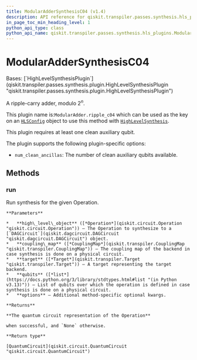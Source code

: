 ```yaml
---
title: ModularAdderSynthesisC04 (v1.4)
description: API reference for qiskit.transpiler.passes.synthesis.hls_plugins.ModularAdderSynthesisC04 in qiskit v1.4
in_page_toc_min_heading_level: 1
python_api_type: class
python_api_name: qiskit.transpiler.passes.synthesis.hls_plugins.ModularAdderSynthesisC04
---
```


# ModularAdderSynthesisC04

<Class id="qiskit.transpiler.passes.synthesis.hls_plugins.ModularAdderSynthesisC04" isDedicatedPage={true} github="https://github.com/Qiskit/qiskit/tree/stable/1.4/qiskit/transpiler/passes/synthesis/hls_plugins.py#L1291-L1313" signature="qiskit.transpiler.passes.synthesis.hls_plugins.ModularAdderSynthesisC04" modifiers="class">
  Bases: [`HighLevelSynthesisPlugin`](qiskit.transpiler.passes.synthesis.plugin.HighLevelSynthesisPlugin "qiskit.transpiler.passes.synthesis.plugin.HighLevelSynthesisPlugin")

  A ripple-carry adder, modulo $2^n$.

  This plugin name is:`ModularAdder.ripple_c04` which can be used as the key on an [`HLSConfig`](qiskit.transpiler.passes.HLSConfig "qiskit.transpiler.passes.HLSConfig") object to use this method with [`HighLevelSynthesis`](qiskit.transpiler.passes.HighLevelSynthesis "qiskit.transpiler.passes.HighLevelSynthesis").

  This plugin requires at least one clean auxiliary qubit.

  The plugin supports the following plugin-specific options:

  *   `num_clean_ancillas`: The number of clean auxiliary qubits available.

  ## Methods

  ### run

  <Function id="qiskit.transpiler.passes.synthesis.hls_plugins.ModularAdderSynthesisC04.run" github="https://github.com/Qiskit/qiskit/tree/stable/1.4/qiskit/transpiler/passes/synthesis/hls_plugins.py#L1305-L1313" signature="run(high_level_object, coupling_map=None, target=None, qubits=None, **options)">
    Run synthesis for the given Operation.

    **Parameters**

    *   **high\_level\_object** ([*Operation*](qiskit.circuit.Operation "qiskit.circuit.Operation")) – The Operation to synthesize to a [`DAGCircuit`](qiskit.dagcircuit.DAGCircuit "qiskit.dagcircuit.DAGCircuit") object.
    *   **coupling\_map** ([*CouplingMap*](qiskit.transpiler.CouplingMap "qiskit.transpiler.CouplingMap")) – The coupling map of the backend in case synthesis is done on a physical circuit.
    *   **target** ([*Target*](qiskit.transpiler.Target "qiskit.transpiler.Target")) – A target representing the target backend.
    *   **qubits** ([*list*](https://docs.python.org/3/library/stdtypes.html#list "(in Python v3.13)")) – List of qubits over which the operation is defined in case synthesis is done on a physical circuit.
    *   **options** – Additional method-specific optional kwargs.

    **Returns**

    **The quantum circuit representation of the Operation**

    when successful, and `None` otherwise.

    **Return type**

    [QuantumCircuit](qiskit.circuit.QuantumCircuit "qiskit.circuit.QuantumCircuit")
  </Function>
</Class>

